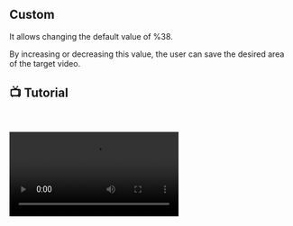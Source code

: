 ## Custom

It allows changing the default value of %38. 

By increasing or decreasing this value, the user can save the desired area of the target video.

## 📺 Tutorial
    

<video controls>
  <source src="https://forum.ve3.plus/assets/files/2024-04-28/docs-english-tutorials/fabrika-alan-ozel.mp4" type="video/mp4" />
  Your browser does not support the video tag.
</video>